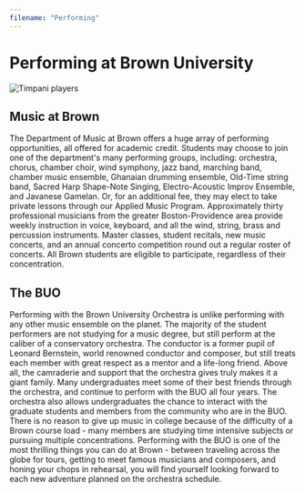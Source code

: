 ```yaml
---
filename: "Performing"
---
```


# Performing at Brown University

![Timpani players](/Departments/Music/sites/orchestra/images/2021-01/timpani.jpg)

## Music at Brown
The Department of Music at Brown offers a huge array of performing opportunities, all offered for academic credit. Students may choose to join one of the department's many performing groups, including: orchestra, chorus, chamber choir, wind symphony, jazz band, marching band, chamber music ensemble, Ghanaian drumming ensemble, Old-Time string band, Sacred Harp Shape-Note Singing, Electro-Acoustic Improv Ensemble, and Javanese Gamelan. Or, for an additional fee, they may elect to take private lessons through our Applied Music Program. Approximately thirty professional musicians from the greater Boston-Providence area provide weekly instruction in voice, keyboard, and all the wind, string, brass and percussion instruments. Master classes, student recitals, new music concerts, and an annual concerto competition round out a regular roster of concerts. All Brown students are eligible to participate, regardless of their concentration.

## The BUO
Performing with the Brown University Orchestra is unlike performing with any other music ensemble on the planet. The majority of the student performers are not studying for a music degree, but still perform at the caliber of a conservatory orchestra. The conductor is a former pupil of Leonard Bernstein, world renowned conductor and composer, but still treats each member with great respect as a mentor and a life-long friend. Above all, the camraderie and support that the orchestra gives truly makes it a giant family. Many undergraduates meet some of their best friends through the orchestra, and continue to perform with the BUO all four years. The orchestra also allows undergraduates the chance to interact with the graduate students and members from the community who are in the BUO. There is no reason to give up music in college because of the difficulty of a Brown course load - many members are studying time intensive subjects or pursuing multiple concentrations. Performing with the BUO is one of the most thrilling things you can do at Brown - between traveling across the globe for tours, getting to meet famous musicians and composers, and honing your chops in rehearsal, you will find yourself looking forward to each new adventure planned on the orchestra schedule.